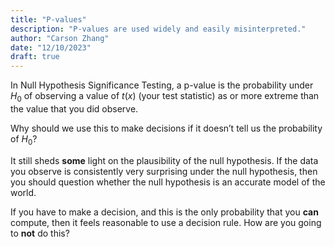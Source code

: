 ```yaml
---
title: "P-values"
description: "P-values are used widely and easily misinterpreted."
author: "Carson Zhang"
date: "12/10/2023"
draft: true
---
```


In Null Hypothesis Significance Testing, a p-value is the probability under $H_0$ of observing a value of $t(x)$ (your test statistic) as or more extreme than the value that you did observe.

Why should we use this to make decisions if it doesn't tell us the probability of $H_0$?

It still sheds **some** light on the plausibility of the null hypothesis. If the data you observe is consistently very surprising under the null hypothesis, then you should question whether the null hypothesis is an accurate model of the world.

If you have to make a decision, and this is the only probability that you **can** compute, then it feels reasonable to use a decision rule. How are you going to **not** do this?